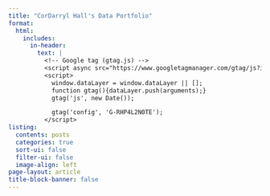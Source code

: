 ```yaml
---
title: "CorDarryl Hall's Data Portfolio"
format:
  html:
    includes:
      in-header:
        text: |
          <!-- Google tag (gtag.js) -->
          <script async src="https://www.googletagmanager.com/gtag/js?id=G-RHP4L2N0TE"></script>
          <script>
            window.dataLayer = window.dataLayer || [];
            function gtag(){dataLayer.push(arguments);}
            gtag('js', new Date());

            gtag('config', 'G-RHP4L2N0TE');
          </script>
listing:
  contents: posts
  categories: true
  sort-ui: false
  filter-ui: false
  image-align: left
page-layout: article
title-block-banner: false
---
```


```{=html}
<style>
nav {
  background: url("https://www.shutterstock.com/shutterstock/videos/1051248673/preview/stock-footage--d-animated-bar-graphs-and-pie-charts-slick-clean-elegant-white-on-blue-background-great-for.mp4") no-repeat top center fixed;
  background-size: cover;
  height: 40vh;
  width: 100%;
}
</style>
```
